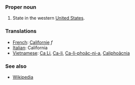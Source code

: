 ===Proper noun===
#State in the western [[United States]].

===Translations===
*[[French]]: [[Californie]] ''f''
*[[Italian]]: California
*[[Vietnamese]]: [[Ca Li]], [[Ca-li]], [[Ca-li-phoãc-ni-a]], [[Caliphoãcnia]]

=== See also ===
*[[w:California|Wikipedia]]